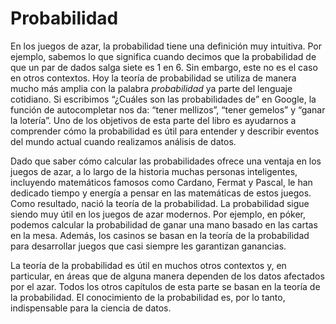 # Probabilidad

En los juegos de azar, la probabilidad tiene una definición muy intuitiva. Por ejemplo, sabemos lo que significa cuando decimos que la probabilidad de que un par de dados salga siete es 1 en 6. Sin embargo, este no es el caso en otros contextos. Hoy la teoría de probabilidad se utiliza de manera mucho más amplia con la palabra _probabilidad_ ya parte del lenguaje cotidiano. Si escribimos "¿Cuáles son las probabilidades de" en Google, la función de autocompletar nos da: "tener mellizos", "tener gemelos" y "ganar la lotería". Uno de los objetivos de esta parte del libro es ayudarnos a comprender cómo la probabilidad es útil para entender y describir eventos del mundo actual cuando realizamos análisis de datos.

Dado que saber cómo calcular las probabilidades ofrece una ventaja en los juegos de azar, a lo largo de la historia muchas personas inteligentes, incluyendo matemáticos famosos como Cardano, Fermat y Pascal, le han dedicado tiempo y energía a pensar en las matemáticas de estos juegos. Como resultado, nació la teoría de la probabilidad. La probabilidad sigue siendo muy útil en los juegos de azar modernos. Por ejemplo, en póker, podemos calcular la probabilidad de ganar una mano basado en las cartas en la mesa. Además, los casinos se basan en la teoría de la probabilidad para desarrollar juegos que casi siempre les garantizan ganancias.

La teoría de la probabilidad es útil en muchos otros contextos y, en particular, en áreas que de alguna manera dependen de los datos afectados por el azar. Todos los otros capítulos de esta parte se basan en la teoría de la probabilidad. El conocimiento de la probabilidad es, por lo tanto, indispensable para la ciencia de datos.

